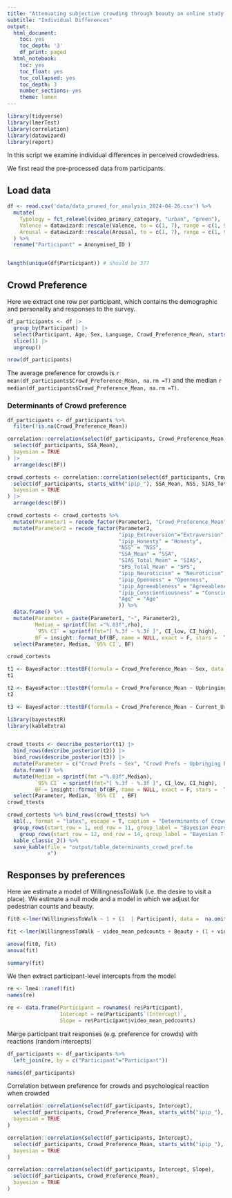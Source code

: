 ```yaml
---
title: "Attenuating subjective crowding through beauty an online study on the interaction between environment aesthetics, typology and crowding"
subtitle: "Individual Differences"
output:
  html_document:
    toc: yes
    toc_depth: '3'
    df_print: paged
  html_notebook:
    toc: yes
    toc_float: yes
    toc_collapsed: yes
    toc_depth: 3
    number_sections: yes
    theme: lumen
---
```


```r

library(tidyverse)
library(lmerTest)
library(correlation)
library(datawizard)
library(report)

```

In this script we examine individual differences in perceived crowdedness.

We first read the pre-processed data from participants.

## Load data

```r


df <- read.csv('data/data_pruned_for_analysis_2024-04-26.csv') %>%  
  mutate(
    Typology = fct_relevel(video_primary_category, "urban", "green"),
    Valence = datawizard::rescale(Valence, to = c(1, 7), range = c(1, 9)),
    Arousal = datawizard::rescale(Arousal, to = c(1, 7), range = c(1, 9))
  ) %>% 
  rename("Participant" = Anonymised_ID )


length(unique(df$Participant)) # should be 377
```

## Crowd Preference

Here we extract one row per participant, which contains the demographic and personality and responses to the survey.

```r

df_participants <- df |>
  group_by(Participant) |>
  select(Participant, Age, Sex, Language, Crowd_Preference_Mean, starts_with("ipip"), SSA_Mean, SPS_Total_Mean, SIAS_Total_Mean, NSS, Upbringing_Urban, Current_Urban) |>
  slice(1) |>
  ungroup()

nrow(df_participants)
```

The average preference for crowds is `r mean(df_participants$Crowd_Preference_Mean, na.rm =T)` and the median `r median(df_participants$Crowd_Preference_Mean, na.rm =T)`.

### Determinants of Crowd preference

```r

df_participants <- df_participants %>% 
  filter(!is.na(Crowd_Preference_Mean))

correlation::correlation(select(df_participants, Crowd_Preference_Mean),
  select(df_participants, SSA_Mean),
  bayesian = TRUE
) |>
  arrange(desc(BF)) 

crowd_cortests <- correlation::correlation(select(df_participants, Crowd_Preference_Mean),
  select(df_participants, starts_with("ipip_"), SSA_Mean, NSS, SIAS_Total_Mean, SPS_Total_Mean, Age),
  bayesian = TRUE
) |>
  arrange(desc(BF)) 

crowd_cortests <- crowd_cortests %>% 
  mutate(Parameter1 = recode_factor(Parameter1, "Crowd_Preference_Mean"="Crowd Prefs" )) %>% 
  mutate(Parameter2 = recode_factor(Parameter2, 
                                    "ipip_Extroversion"="Extraversion", 
                                    "ipip_Honesty" = "Honesty", 
                                    "NSS" = "NSS", 
                                    "SSA_Mean" = "SSA", 
                                    "SIAS_Total_Mean" = "SIAS", 
                                    "SPS_Total_Mean" = "SPS",
                                    "ipip_Neuroticism" = "Neuroticism", 
                                    "ipip_Openness" = "Openness", 
                                    "ipip_Agreeableness" = "Agreeableness",
                                    "ipip_Conscientiousness" = "Conscientiousness", 
                                    "Age" = "Age"
                                    )) %>% 
  data.frame() %>% 
  mutate(Parameter = paste(Parameter1, "~", Parameter2), 
         Median = sprintf(fmt ="%.03f",rho),
         `95% CI` = sprintf(fmt="[ %.3f - %.3f ]", CI_low, CI_high),
         BF = insight::format_bf(BF, name = NULL, exact = F, stars =  T)) %>% 
  select(Parameter, Median, `95% CI`, BF)

crowd_cortests
```

```r

t1 <- BayesFactor::ttestBF(formula = Crowd_Preference_Mean ~ Sex, data = df_participants |> filter(!is.na(Crowd_Preference_Mean)))
t1

t2 <- BayesFactor::ttestBF(formula = Crowd_Preference_Mean ~ Upbringing_Urban, data = df_participants |> filter(!is.na(Crowd_Preference_Mean)))
t2

t3 <- BayesFactor::ttestBF(formula = Crowd_Preference_Mean ~ Current_Urban, data = df_participants |> filter(!is.na(Crowd_Preference_Mean)))

library(bayestestR)
library(kableExtra)


crowd_ttests <- describe_posterior(t1) |>
  bind_rows(describe_posterior(t2)) |>
  bind_rows(describe_posterior(t3)) |>
  mutate(Parameter = c("Crowd Prefs ~ Sex", "Crowd Prefs ~ Upbringing Env. ", "Crowd prefs ~ Current Env.")) %>% 
  data.frame() %>%
  mutate(Median = sprintf(fmt ="%.03f",Median),
         `95% CI` = sprintf(fmt="[ %.3f - %.3f ]", CI_low, CI_high), 
         BF = insight::format_bf(BF, name = NULL, exact = F, stars =  T) ) %>%  #sprintf(fmt ="%.03f", BF, )) %>% 
  select(Parameter, Median, `95% CI` , BF) 
crowd_ttests

crowd_cortests %>% bind_rows(crowd_ttests) %>% 
  kbl(., format = "latex", escape = T, caption = "Determinants of Crowd preference", booktabs = T, label = "crowd_pref") %>% 
  group_rows(start_row = 1, end_row = 11, group_label = "Bayesian Pearson Correlations", bold = F) %>% 
    group_rows(start_row = 12, end_row = 14, group_label = "Bayesian T-tests", bold = F) %>% 
  kable_classic_2() %>% 
  save_kable(file = "output/table_determinants_crowd_pref.te
             x")

```

## Responses by preferences

Here we estimate a model of WillingnessToWalk (i.e. the desire to visit a place). We estimate a null mode and a model in which we adjust for pedestrian counts and beauty.

```r

fit0 <-lmer(WillingnessToWalk ~ 1 + (1  | Participant), data =  na.omit(df[c("Participant", "WillingnessToWalk","video_mean_pedcounts", "Beauty" )]) )

fit <-lmer(WillingnessToWalk ~ video_mean_pedcounts + Beauty + (1 + video_mean_pedcounts | Participant), data =  na.omit(df[c("Participant", "WillingnessToWalk","video_mean_pedcounts", "Beauty" )]))

anova(fit0, fit)
anova(fit)

summary(fit)

```

We then extract participant-level intercepts from the model

```r
re <- lme4::ranef(fit)
names(re)

re <- data.frame(Participant = rownames( re$Participant), 
                 Intercept = re$Participant$`(Intercept)`, 
                 Slope = re$Participant$video_mean_pedcounts)
```

Merge participant trait responses (e.g. preference for crowds) with reactions (random intercepts)

```r

df_participants <- df_participants %>% 
  left_join(re, by = c("Participant"="Participant"))

names(df_participants)
```

Correlation between preference for crowds and psychological reaction when crowded

```r

correlation::correlation(select(df_participants, Intercept),
  select(df_participants, Crowd_Preference_Mean, starts_with("ipip_"), SSA_Mean, NSS, SIAS_Total_Mean, SPS_Total_Mean, Age),
  bayesian = TRUE
)

```

```r

correlation::correlation(select(df_participants, Intercept),
  select(df_participants, Crowd_Preference_Mean, starts_with("ipip_"), SSA_Mean, NSS, SIAS_Total_Mean, SPS_Total_Mean, Age),
  bayesian = TRUE
)

correlation::correlation(select(df_participants, Intercept, Slope),
  select(df_participants, Crowd_Preference_Mean),
  bayesian = TRUE
) 
```
